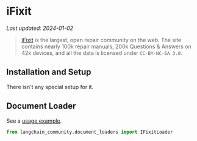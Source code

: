 # iFixit
*Last updated: 2024-01-02*

>[iFixit](https://www.ifixit.com) is the largest, open repair community on the web. The site contains nearly 100k 
> repair manuals, 200k Questions & Answers on 42k devices, and all the data is licensed under `CC-BY-NC-SA 3.0`.

## Installation and Setup

There isn't any special setup for it.

## Document Loader

See a [usage example](/docs/integrations/document_loaders/ifixit).

```python
from langchain_community.document_loaders import IFixitLoader
```

